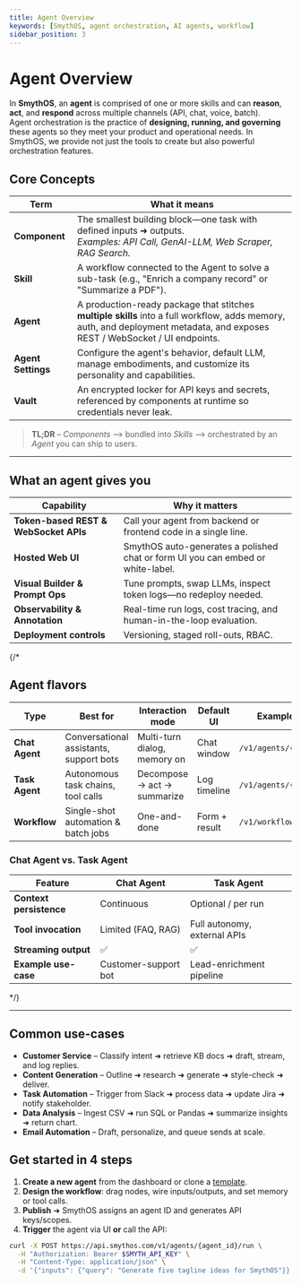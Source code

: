 ```yaml
---
title: Agent Overview
keywords: [SmythOS, agent orchestration, AI agents, workflow]
sidebar_position: 3
---
```


# Agent Overview

In **SmythOS**, an **agent** is comprised of one or more skills and can **reason**, **act**, and **respond** across multiple channels (API, chat, voice, batch).  
Agent orchestration is the practice of **designing, running, and governing** these agents so they meet your product and operational needs. In SmythOS, we provide not just the tools to create but also powerful orchestration features. 

## Core Concepts

| Term | What it means |
|------|--------------------------|
| **Component** | The smallest building block—one task with defined inputs ➜ outputs.<br/>_Examples: API Call, GenAI-LLM, Web Scraper, RAG Search._ |
| **Skill** | A workflow connected to the Agent to solve a sub-task (e.g., "Enrich a company record" or "Summarize a PDF"). |
| **Agent** | A production-ready package that stitches **multiple skills** into a full workflow, adds memory, auth, and deployment metadata, and exposes REST / WebSocket / UI endpoints. |
| **Agent Settings** | Configure the agent's behavior, default LLM, manage embodiments, and customize its personality and capabilities. |
| **Vault** | An encrypted locker for API keys and secrets, referenced by components at runtime so credentials never leak. |

> **TL;DR** – *Components* ⟶ bundled into *Skills* ⟶ orchestrated by an *Agent* you can ship to users.

---

## What an agent gives you

| Capability | Why it matters |
|------------|----------------|
| **Token-based REST & WebSocket APIs** | Call your agent from backend or frontend code in a single line. |
| **Hosted Web UI** | SmythOS auto-generates a polished chat or form UI you can embed or white-label. |
| **Visual Builder & Prompt Ops** | Tune prompts, swap LLMs, inspect token logs—no redeploy needed. |
| **Observability & Annotation** | Real-time run logs, cost tracing, and human-in-the-loop evaluation. |
| **Deployment controls** | Versioning, staged roll-outs, RBAC.|

{/* 
## Agent flavors

| Type | Best for | Interaction mode | Default UI | Example Endpoint |
|------|----------|------------------|------------|------------------|
| **Chat Agent** | Conversational assistants, support bots | Multi-turn dialog, memory on | Chat window | `/v1/agents/{id}/chat` |
| **Task Agent** | Autonomous task chains, tool calls | Decompose → act → summarize | Log timeline | `/v1/agents/{id}/run` |
| **Workflow** | Single-shot automation & batch jobs | One-and-done | Form + result | `/v1/workflows/{id}/invoke` |

### Chat Agent vs. Task Agent

| Feature | Chat Agent | Task Agent |
|---------|-----------|-----------|
| **Context persistence** | Continuous | Optional / per run |
| **Tool invocation** | Limited (FAQ, RAG) | Full autonomy, external APIs |
| **Streaming output** | ✅ | ✅ |
| **Example use-case** | Customer-support bot | Lead-enrichment pipeline |
*/}

---
## Common use-cases

- **Customer Service** – Classify intent ➜ retrieve KB docs ➜ draft, stream, and log replies.  
- **Content Generation** – Outline ➜ research ➜ generate ➜ style-check ➜ deliver.  
- **Task Automation** – Trigger from Slack ➜ process data ➜ update Jira ➜ notify stakeholder.  
- **Data Analysis** – Ingest CSV ➜ run SQL or Pandas ➜ summarize insights ➜ return chart.  
- **Email Automation** – Draft, personalize, and queue sends at scale.


## Get started in 4 steps

1. **Create a new agent** from the dashboard or clone a [template](/docs/agent-templates/overview).  
2. **Design the workflow**: drag nodes, wire inputs/outputs, and set memory or tool calls.  
3. **Publish** ➜ SmythOS assigns an agent ID and generates API keys/scopes.  
4. **Trigger** the agent via UI **or** call the API:

```bash
curl -X POST https://api.smythos.com/v1/agents/{agent_id}/run \
  -H "Authorization: Bearer $SMYTH_API_KEY" \
  -H "Content-Type: application/json" \
  -d '{"inputs": {"query": "Generate five tagline ideas for SmythOS"}}'
